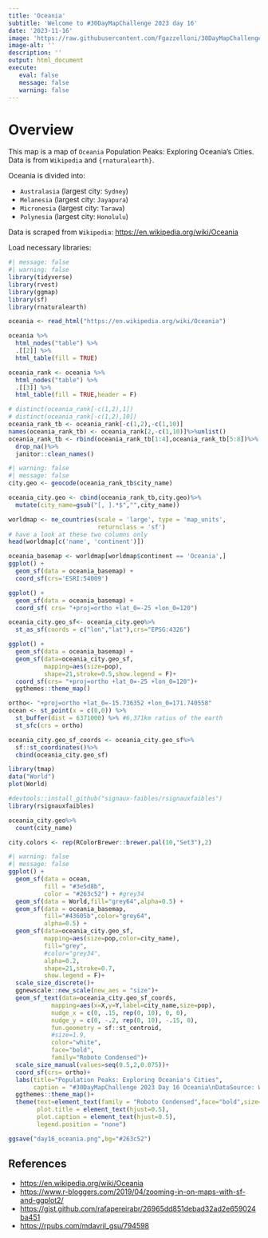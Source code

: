 ```yaml
---
title: 'Oceania'
subtitle: 'Welcome to #30DayMapChallenge 2023 day 16'
date: '2023-11-16'
image: 'https://raw.githubusercontent.com/Fgazzelloni/30DayMapChallenge/master/2023/day16_oceania/day16_oceania.png'
image-alt: ''
description: ''
output: html_document
execute: 
   eval: false
   message: false
   warning: false
---
```



# Overview


This map is a map of `Oceania` Population Peaks: Exploring Oceania's Cities. Data is from `Wikipedia` and `{rnaturalearth}`.



Oceania is divided into:

- `Australasia` (largest city: `Sydney`)
- `Melanesia` (largest city: `Jayapura`)
- `Micronesia` (largest city: `Tarawa`)
- `Polynesia` (largest city: `Honolulu`)


Data is scraped from `Wikipedia`: <https://en.wikipedia.org/wiki/Oceania>


Load necessary libraries:
```r
#| message: false
#| warning: false
library(tidyverse)
library(rvest)
library(ggmap)
library(sf)
library(rnaturalearth)
```


```r
oceania <- read_html("https://en.wikipedia.org/wiki/Oceania")

oceania %>%
  html_nodes("table") %>%
  .[[2]] %>%
  html_table(fill = TRUE)
```

```r
oceania_rank <- oceania %>%
  html_nodes("table") %>%
  .[[3]] %>%
  html_table(fill = TRUE,header = F)

# distinct(oceania_rank[-c(1,2),1])
# distinct(oceania_rank[-c(1,2),10])
oceania_rank_tb <- oceania_rank[-c(1,2),-c(1,10)]
names(oceania_rank_tb) <- oceania_rank[2,-c(1,10)]%>%unlist()
oceania_rank_tb <- rbind(oceania_rank_tb[1:4],oceania_rank_tb[5:8])%>%
  drop_na()%>%
  janitor::clean_names()
```

```r
#| warning: false
#| message: false
city.geo <- geocode(oceania_rank_tb$city_name)

oceania_city.geo <- cbind(oceania_rank_tb,city.geo)%>%
  mutate(city_name=gsub("[, ].*$","",city_name))
```


```r
worldmap <- ne_countries(scale = 'large', type = 'map_units',
                         returnclass = 'sf')
# have a look at these two columns only
head(worldmap[c('name', 'continent')])
```

```r
oceania_basemap <- worldmap[worldmap$continent == 'Oceania',]
ggplot() + 
  geom_sf(data = oceania_basemap) + 
  coord_sf(crs='ESRI:54009')
```

```r
ggplot() + 
  geom_sf(data = oceania_basemap) + 
  coord_sf( crs= "+proj=ortho +lat_0=-25 +lon_0=120")
```


```r
oceania_city.geo_sf<- oceania_city.geo%>%
  st_as_sf(coords = c("lon","lat"),crs="EPSG:4326")
```




```r
ggplot() + 
  geom_sf(data = oceania_basemap) + 
  geom_sf(data=oceania_city.geo_sf,
          mapping=aes(size=pop),
          shape=21,stroke=0.5,show.legend = F)+
  coord_sf(crs= "+proj=ortho +lat_0=-25 +lon_0=120")+
  ggthemes::theme_map()
```

```r
ortho<- "+proj=ortho +lat_0=-15.736352 +lon_0=171.740558"
ocean <- st_point(x = c(0,0)) %>%
  st_buffer(dist = 6371000) %>% #6,371km ratius of the earth
  st_sfc(crs = ortho)
```

```r
oceania_city.geo_sf_coords <- oceania_city.geo_sf%>%
  sf::st_coordinates()%>%
  cbind(oceania_city.geo_sf)
```


```r
library(tmap)
data("World")
plot(World)
```
```r
#devtools::install_github("signaux-faibles/rsignauxfaibles")
library(rsignauxfaibles)
```

```r
oceania_city.geo%>%
  count(city_name)
```


```r
city.colors <- rep(RColorBrewer::brewer.pal(10,"Set3"),2)
```

```r
#| warning: false
#| message: false
ggplot() + 
  geom_sf(data = ocean, 
          fill = "#3e5d8b", 
          color = "#263c52") + #grey34
  geom_sf(data = World,fill="grey64",alpha=0.5) + 
  geom_sf(data = oceania_basemap,
          fill="#43605b",color="grey64",
          alpha=0.5) + 
  geom_sf(data=oceania_city.geo_sf,
          mapping=aes(size=pop,color=city_name),
          fill="grey",
          #color="grey34",
          alpha=0.2,
          shape=21,stroke=0.7,
          show.legend = F)+
  scale_size_discrete()+
  ggnewscale::new_scale(new_aes = "size")+
  geom_sf_text(data=oceania_city.geo_sf_coords,
            mapping=aes(x=X,y=Y,label=city_name,size=pop), 
            nudge_x = c(0, .15, rep(0, 10), 0, 0),
            nudge_y = c(0, -.2, rep(0, 10), -.15, 0),
            fun.geometry = sf::st_centroid,
            #size=1.9,
            color="white",
            face="bold",
            family="Roboto Condensed")+
  scale_size_manual(values=seq(0.5,2,0.075))+
  coord_sf(crs= ortho)+
  labs(title="Population Peaks: Exploring Oceania's Cities",
       caption = "#30DayMapChallenge 2023 Day 16 Oceania\nDataSource: Wikipedia | Map: @fgazzelloni")+
  ggthemes::theme_map()+
  theme(text=element_text(family = "Roboto Condensed",face="bold",size=14,color="white"),
        plot.title = element_text(hjust=0.5),
        plot.caption = element_text(hjust=0.5),
        legend.position = "none")
```


```r
ggsave("day16_oceania.png",bg="#263c52")
```


## References

- <https://en.wikipedia.org/wiki/Oceania>
- <https://www.r-bloggers.com/2019/04/zooming-in-on-maps-with-sf-and-ggplot2/>
- <https://gist.github.com/rafapereirabr/26965dd851debad32ad2e659024ba451>
- <https://rpubs.com/mdavril_gsu/794598>

